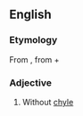 ==English==

===Etymology===
From {{etyl|grc|en}} {{term|ἄχυλος||without juice|tr=akhulos|lang=grc|sc=polytonic}}, from {{term|ἀ-||not|tr=a-|lang=grc|sc=polytonic}} + {{term|χυλός||juice|tr=khulos|lang=grc|sc=polytonic}}

===Adjective===
{{head|en|adjective}}

# {{context|physiology}} Without [[chyle]]